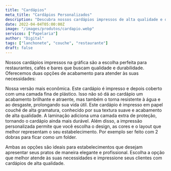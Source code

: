 ```yaml
---
title: "Cardápios"
meta_title: "Cardápios Personalizados"
description: "Descubra nossos cardápios impressos de alta qualidade e durabilidade. Opções de acabamento plastificado ou em Couché 300g laminado. Impressione seus clientes!"
date: 2022-04-04T05:00:00Z
image: "/images/produtos/cardapio.webp"
servicos: ["Papelaria"]
author: "Digital"
tags: ["lanchonete", "couche", "restaurante"]
draft: false
---
```


Nossos cardápios impressos na gráfica são a escolha perfeita para restaurantes, cafés e bares que buscam qualidade e durabilidade. Oferecemos duas opções de acabamento para atender às suas necessidades:

<Accordion client:load title="Sulfite ou Couchê 125g Plastificado">
Nossa versão mais econômica. Este cardápio é impresso e depois coberto com uma camada fina de plástico. Isso não só dá ao cardápio um acabamento brilhante e atraente, mas também o torna resistente à água e ao desgaste, prolongando sua vida útil.

</Accordion>
<Accordion client:load title="Couchê 250g Laminado">
Este cardápio é impresso em papel couché de alta gramatura, conhecido por sua textura suave e acabamento de alta qualidade. A laminação adiciona uma camada extra de proteção, tornando o cardápio ainda mais durável. Além disso, a impressão personalizada permite que você escolha o design, as cores e o layout que melhor representam o seu estabelecimento. Por exemplo ser feito com 2 dobras para ficar como um folder.
</Accordion>

Ambas as opções são ideais para estabelecimentos que desejam apresentar seus pratos de maneira elegante e profissional. Escolha a opção que melhor atende às suas necessidades e impressione seus clientes com cardápios de alta qualidade.

<ButtonWhatsapp
  label="ORÇAMENTO PELO WHATSAPP"
  tag="_blank"
  produto="Cardápios"
  phoneNumber="5567999005557"
/>
